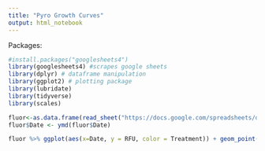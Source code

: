 ```yaml
---
title: "Pyro Growth Curves"
output: html_notebook
---
```


Packages:
```r
#install.packages("googlesheets4")
library(googlesheets4) #scrapes google sheets
library(dplyr) # dataframe manipulation
library(ggplot2) # plotting package
library(lubridate)
library(tidyverse)
library(scales)
```


```r
fluor<-as.data.frame(read_sheet("https://docs.google.com/spreadsheets/d/1iD3GXey2Rg31hJI7V125ByjyR8TPvAD1kbDD4dR87VE/edit?usp=sharing"))
fluor$Date <- ymd(fluor$Date)
```

```r
fluor %>% ggplot(aes(x=Date, y = RFU, color = Treatment)) + geom_point() + facet_grid(~Treatment)
```

